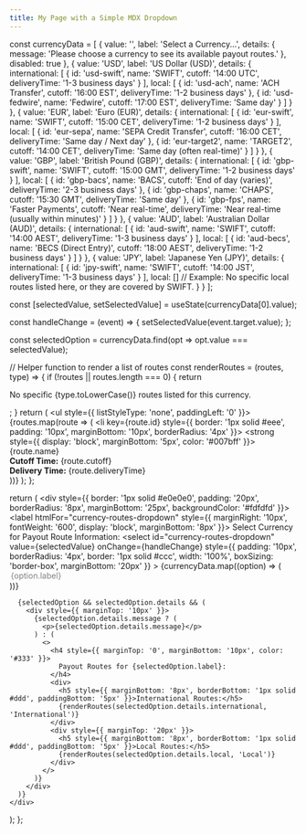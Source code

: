 ```yaml
---
title: My Page with a Simple MDX Dropdown
---
```


  const currencyData = [
    {
      value: '',
      label: 'Select a Currency...',
      details: {
        message: 'Please choose a currency to see its available payout routes.'
      },
      disabled: true
    },
    {
      value: 'USD',
      label: 'US Dollar (USD)',
      details: {
        international: [
          { id: 'usd-swift', name: 'SWIFT', cutoff: '14:00 UTC', deliveryTime: '1-3 business days' }
        ],
        local: [
          { id: 'usd-ach', name: 'ACH Transfer', cutoff: '16:00 EST', deliveryTime: '1-2 business days' },
          { id: 'usd-fedwire', name: 'Fedwire', cutoff: '17:00 EST', deliveryTime: 'Same day' }
        ]
      }
    },
    {
      value: 'EUR',
      label: 'Euro (EUR)',
      details: {
        international: [
          { id: 'eur-swift', name: 'SWIFT', cutoff: '15:00 CET', deliveryTime: '1-2 business days' }
        ],
        local: [
          { id: 'eur-sepa', name: 'SEPA Credit Transfer', cutoff: '16:00 CET', deliveryTime: 'Same day / Next day' },
          { id: 'eur-target2', name: 'TARGET2', cutoff: '14:00 CET', deliveryTime: 'Same day (often real-time)' }
        ]
      }
    },
    {
      value: 'GBP',
      label: 'British Pound (GBP)',
      details: {
        international: [
          { id: 'gbp-swift', name: 'SWIFT', cutoff: '15:00 GMT', deliveryTime: '1-2 business days' }
        ],
        local: [
          { id: 'gbp-bacs', name: 'BACS', cutoff: 'End of day (varies)', deliveryTime: '2-3 business days' },
          { id: 'gbp-chaps', name: 'CHAPS', cutoff: '15:30 GMT', deliveryTime: 'Same day' },
          { id: 'gbp-fps', name: 'Faster Payments', cutoff: 'Near real-time', deliveryTime: 'Near real-time (usually within minutes)' }
        ]
      }
    },
    {
      value: 'AUD',
      label: 'Australian Dollar (AUD)',
      details: {
        international: [
          { id: 'aud-swift', name: 'SWIFT', cutoff: '14:00 AEST', deliveryTime: '1-3 business days' }
        ],
        local: [
          { id: 'aud-becs', name: 'BECS (Direct Entry)', cutoff: '18:00 AEST', deliveryTime: '1-2 business days' }
        ]
      }
    },
    {
      value: 'JPY',
      label: 'Japanese Yen (JPY)',
      details: {
        international: [
          { id: 'jpy-swift', name: 'SWIFT', cutoff: '14:00 JST', deliveryTime: '1-3 business days' }
        ],
        local: [] // Example: No specific local routes listed here, or they are covered by SWIFT.
      }
    }
  ];

  const [selectedValue, setSelectedValue] = useState(currencyData[0].value);

  const handleChange = (event) => {
    setSelectedValue(event.target.value);
  };

  const selectedOption = currencyData.find(opt => opt.value === selectedValue);

  // Helper function to render a list of routes
  const renderRoutes = (routes, type) => {
    if (!routes || routes.length === 0) {
      return <p>No specific {type.toLowerCase()} routes listed for this currency.</p>;
    }
    return (
      <ul style={{ listStyleType: 'none', paddingLeft: '0' }}>
        {routes.map(route => (
          <li key={route.id} style={{ border: '1px solid #eee', padding: '10px', marginBottom: '10px', borderRadius: '4px' }}>
            <strong style={{ display: 'block', marginBottom: '5px', color: '#007bff' }}>{route.name}</strong>
            <div><strong>Cutoff Time:</strong> {route.cutoff}</div>
            <div><strong>Delivery Time:</strong> {route.deliveryTime}</div>
          </li>
        ))}
      </ul>
    );
  };

  return (
    <div style={{ border: '1px solid #e0e0e0', padding: '20px', borderRadius: '8px', marginBottom: '25px', backgroundColor: '#fdfdfd' }}>
      <label htmlFor="currency-routes-dropdown" style={{ marginRight: '10px', fontWeight: '600', display: 'block', marginBottom: '8px' }}>
        Select Currency for Payout Route Information:
      </label>
      <select
        id="currency-routes-dropdown"
        value={selectedValue}
        onChange={handleChange}
        style={{ padding: '10px', borderRadius: '4px', border: '1px solid #ccc', width: '100%', boxSizing: 'border-box', marginBottom: '20px' }}
      >
        {currencyData.map((option) => (
          <option key={option.value} value={option.value} disabled={option.disabled}>
            {option.label}
          </option>
        ))}
      </select>

      {selectedOption && selectedOption.details && (
        <div style={{ marginTop: '10px' }}>
          {selectedOption.details.message ? (
            <p>{selectedOption.details.message}</p>
          ) : (
            <>
              <h4 style={{ marginTop: '0', marginBottom: '10px', color: '#333' }}>
                Payout Routes for {selectedOption.label}:
              </h4>
              <div>
                <h5 style={{ marginBottom: '8px', borderBottom: '1px solid #ddd', paddingBottom: '5px' }}>International Routes:</h5>
                {renderRoutes(selectedOption.details.international, 'International')}
              </div>
              <div style={{ marginTop: '20px' }}>
                <h5 style={{ marginBottom: '8px', borderBottom: '1px solid #ddd', paddingBottom: '5px' }}>Local Routes:</h5>
                {renderRoutes(selectedOption.details.local, 'Local')}
              </div>
            </>
          )}
        </div>
      )}
    </div>
  );
};


<CurrencyPayoutRoutesDropdown />